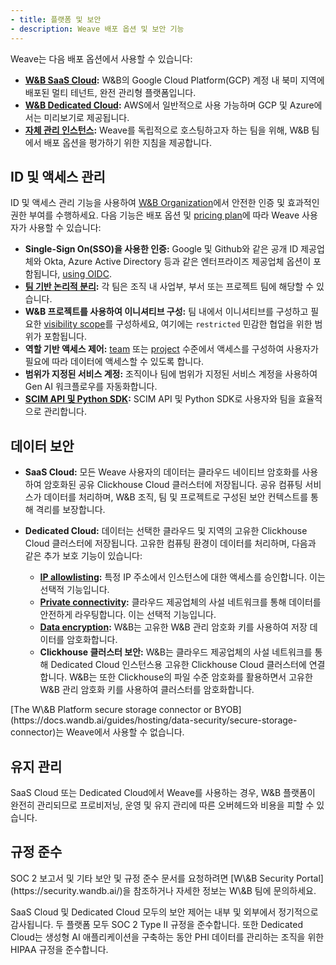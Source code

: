 ```yaml
---
- title: 플랫폼 및 보안
- description: Weave 배포 옵션 및 보안 기능
---
```


Weave는 다음 배포 옵션에서 사용할 수 있습니다:

* **[W\&B SaaS Cloud](https://docs.wandb.ai/guides/hosting/hosting-options/saas_cloud):** W\&B의 Google Cloud Platform(GCP) 계정 내 북미 지역에 배포된 멀티 테넌트, 완전 관리형 플랫폼입니다.
* **[W\&B Dedicated Cloud](https://docs.wandb.ai/guides/hosting/hosting-options/dedicated_cloud):** AWS에서 일반적으로 사용 가능하며 GCP 및 Azure에서는 미리보기로 제공됩니다.
* **[자체 관리 인스턴스](./weave-self-managed.mdx):** Weave를 독립적으로 호스팅하고자 하는 팀을 위해, W\&B 팀에서 배포 옵션을 평가하기 위한 지침을 제공합니다.

## ID 및 액세스 관리

ID 및 액세스 관리 기능을 사용하여 [W\&B Organization](https://docs.wandb.ai/guides/hosting/iam/org_team_struct#organization)에서 안전한 인증 및 효과적인 권한 부여를 수행하세요. 다음 기능은 배포 옵션 및 [pricing plan](https://wandb.ai/site/pricing/)에 따라 Weave 사용자가 사용할 수 있습니다:

* **Single-Sign On(SSO)을 사용한 인증:** Google 및 Github와 같은 공개 ID 제공업체와 Okta, Azure Active Directory 등과 같은 엔터프라이즈 제공업체 옵션이 포함됩니다, [using OIDC](https://docs.wandb.ai/guides/technical-faq/general#does-wb-support-sso-for-saas).
* **[팀 기반 논리적 분리](https://docs.wandb.ai/guides/models/app/settings-page/teams/):** 각 팀은 조직 내 사업부, 부서 또는 프로젝트 팀에 해당할 수 있습니다.
* **W\&B 프로젝트를 사용하여 이니셔티브 구성:** 팀 내에서 이니셔티브를 구성하고 필요한 [visibility scope](https://docs.wandb.ai/guides/hosting/restricted-projects)를 구성하세요, 여기에는 `restricted` 민감한 협업을 위한 범위가 포함됩니다.
* **역할 기반 액세스 제어:** [team](https://docs.wandb.ai/guides/hosting/iam/manage-organization#assign-or-update-a-team-members-role) 또는 [project](https://docs.wandb.ai/guides/hosting/iam/restricted-projects#project-level-roles) 수준에서 액세스를 구성하여 사용자가 필요에 따라 데이터에 액세스할 수 있도록 합니다.
* **범위가 지정된 서비스 계정:** 조직이나 팀에 범위가 지정된 서비스 계정을 사용하여 Gen AI 워크플로우를 자동화합니다.
* **[SCIM API 및 Python SDK](https://docs.wandb.ai/guides/hosting/iam/automate_iam):** SCIM API 및 Python SDK로 사용자와 팀을 효율적으로 관리합니다.

## 데이터 보안

* **SaaS Cloud:** 모든 Weave 사용자의 데이터는 클라우드 네이티브 암호화를 사용하여 암호화된 공유 Clickhouse Cloud 클러스터에 저장됩니다. 공유 컴퓨팅 서비스가 데이터를 처리하며, W\&B 조직, 팀 및 프로젝트로 구성된 보안 컨텍스트를 통해 격리를 보장합니다.

* **Dedicated Cloud:** 데이터는 선택한 클라우드 및 지역의 고유한 Clickhouse Cloud 클러스터에 저장됩니다. 고유한 컴퓨팅 환경이 데이터를 처리하며, 다음과 같은 추가 보호 기능이 있습니다:
  * **[IP allowlisting](https://docs.wandb.ai/guides/hosting/data-security/ip-allowlisting):** 특정 IP 주소에서 인스턴스에 대한 액세스를 승인합니다. 이는 선택적 기능입니다.
  * **[Private connectivity](https://docs.wandb.ai/guides/hosting/data-security/private-connectivity):** 클라우드 제공업체의 사설 네트워크를 통해 데이터를 안전하게 라우팅합니다. 이는 선택적 기능입니다.
  * **[Data encryption](https://docs.wandb.ai/guides/hosting/data-security/data-encryption):** W\&B는 고유한 W\&B 관리 암호화 키를 사용하여 저장 데이터를 암호화합니다.
  * **Clickhouse 클러스터 보안:** W\&B는 클라우드 제공업체의 사설 네트워크를 통해 Dedicated Cloud 인스턴스용 고유한 Clickhouse Cloud 클러스터에 연결합니다. W\&B는 또한 Clickhouse의 파일 수준 암호화를 활용하면서 고유한 W\&B 관리 암호화 키를 사용하여 클러스터를 암호화합니다.

<Warning>
  [The W\&B Platform secure storage connector or BYOB](https://docs.wandb.ai/guides/hosting/data-security/secure-storage-connector)는 Weave에서 사용할 수 없습니다.
</Warning>

## 유지 관리

SaaS Cloud 또는 Dedicated Cloud에서 Weave를 사용하는 경우, W\&B 플랫폼이 완전히 관리되므로 프로비저닝, 운영 및 유지 관리에 따른 오버헤드와 비용을 피할 수 있습니다.

## 규정 준수

<Tip>
  SOC 2 보고서 및 기타 보안 및 규정 준수 문서를 요청하려면 [W\&B Security Portal](https://security.wandb.ai/)을 참조하거나 자세한 정보는 W\&B 팀에 문의하세요.
</Tip>

SaaS Cloud 및 Dedicated Cloud 모두의 보안 제어는 내부 및 외부에서 정기적으로 감사됩니다. 두 플랫폼 모두 SOC 2 Type II 규정을 준수합니다. 또한 Dedicated Cloud는 생성형 AI 애플리케이션을 구축하는 동안 PHI 데이터를 관리하는 조직을 위한 HIPAA 규정을 준수합니다.
